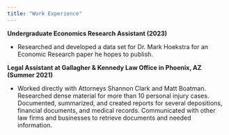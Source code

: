 ```yaml
---
title: "Work Experience"
---
```


**Undergraduate Economics Research Assistant (2023)**

-   Researched and developed a data set for Dr. Mark Hoekstra for an Economic Research paper he hopes to publish.

**Legal Assistant at Gallagher & Kennedy Law Office in Phoenix, AZ (Summer 2021)**

-   Worked directly with Attorneys Shannon Clark and Matt Boatman. Researched dense material for more than 10 personal injury cases. Documented, summarized, and created reports for several depositions, financial documents, and medical records. Communicated with other law firms and businesses to retrieve documents and needed information.
